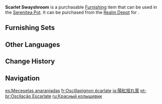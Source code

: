 {{Furnishing Infobox
|id             = 372449
|image          = Item Scarlet Swayshroom.png
|category       = Landform
|subcategory    = Large Shrub
|quality        = 2
|adeptal_energy = 10
|load           = 35
|reduced_load   = 24
|description    = Mushrooms with strange shapes that present as a deep scarlet. The fungal stipes of these mushrooms are much tougher than their slender appearance might suggest, being able to hold the weighty mushroom cap up quite well, only waving a little even amidst strong winds. It is for this reason that it has gained the appellation "Swayshroom."
|blueprint      = 
|source1        = [[Realm Depot]]
|source2        = 
|source3        = 
|source4        = 
|source5        = 
}}

'''Scarlet Swayshroom''' is a purchasable [[Furnishing]] item that can be used in the [[Serenitea Pot]]. It can be purchased from the [[Realm Depot]] for {{Item|Realm Currency|30|x=40}}.

==Furnishing Sets==
{{Craft Usage|type=Furnishing Set}}

==Other Languages==
{{Other Languages
|en      = Scarlet Swayshroom
|zhs     = 曦红摇曳菇
|zhs_rm  = Xīhóng Yáoyè-gū
|zht     = 曦紅搖曳菇
|zht_rm  = Xīhóng Yáoyè-gū
|zh_tl   = 
|ja      = 陽紅揺れ茸
|ja_rm   = Youkou Yure-take
|ja_tl   = Shaking Crimson Sunlight Mushroom
|ko      = 붉은색 살랑 버섯
|ko_tl   = Red Gently Mushroom
|es      = Mecesetas anaranjadas
|es_tl   = Orange Swayshrooms
|es_note = {{es|Mecesetas}} is a {{w|portmanteau}} of {{es|mecerse|to sway}} and {{es|setas|mushrooms.}}
|fr      = Oscillapignon écarlate
|fr_tl   = Scarlet Oscillashroom
|ru      = Красный колышевик
|ru_tl   = Red Swayshroom
|th      = เห็ดพลิ้วไหวสีแดงเข้ม
|th_rm   = 
|th_tl   = 
|vi      = Nấm Đung Đưa Đỏ Rực
|vi_tl   = 
|de      = Blassroter Schwingpilz
|de_tl   = Pale Red Swaying Mushroom
|id      = Swayshroom Merah
|id_tl   = Red Swayshroom
|pt      = Oscilação Escarlate
|pt_tl   = 
|tr      = Kırmızı Mantaryatmaz
|tr_tl   = 
|it      = Fungondino scarlatto
|it_tl   = 
}}

==Change History==
{{Change History|3.0}}

==Navigation==
{{Furnishing Navbox|exterior}}

[[es:Mecesetas anaranjadas]]
[[fr:Oscillapignon écarlate]]
[[ja:陽紅揺れ茸]]
[[pt-br:Oscilação Escarlate]]
[[ru:Красный колышевик]]